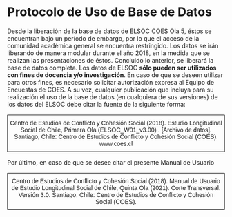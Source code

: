 # Protocolo de Uso de Base de Datos
Desde la liberación de la base de datos de ELSOC COES Ola 5, éstos se encuentran bajo un período de embargo, por lo que el acceso de la comunidad académica general se encuentra restringido. Los datos se irán liberando de manera modular durante el año 2018, en la medida que se realizan las presentaciones de éstos. Concluido lo anterior, se liberará la base de datos completa. Los datos de ELSOC **sólo pueden ser utilizados con fines de docencia y/o investigación**. En caso de que se deseen utilizar para otros fines, es necesario solicitar autorización expresa al Equipo de Encuestas de COES. A su vez, cualquier publicación que incluya para su realización el uso de la base de datos (en cualquiera de sus versiones) de los datos del ELSOC debe citar la fuente de la siguiente forma:

<table style="border-collapse:collapse;border-spacing:0" class="tg"><thead><tr><th style="border-color:#000000;border-style:solid;border-width:1px;font-family:Arial, Helvetica, sans-serif !important;;font-size:14px;font-weight:normal;overflow:hidden;padding:10px 5px;text-align:center;vertical-align:top;word-break:normal">Centro de Estudios de Conflicto y Cohesión Social (2018). Estudio Longitudinal Social de Chile, Primera Ola (ELSOC_W01_v3.00) . [Archivo de datos]. Santiago, Chile: Centro de Estudios de Conflicto y Cohesión Social (COES). www.coes.cl <br></th></tr></thead></table>

Por último, en caso de que se desee citar el presente Manual de Usuario 

<table style="border-collapse:collapse;border-spacing:0" class="tg"><thead><tr><th style="border-color:#000000;border-style:solid;border-width:1px;font-family:Arial, Helvetica, sans-serif !important;;font-size:14px;font-weight:normal;overflow:hidden;padding:10px 5px;text-align:center;vertical-align:top;word-break:normal">Centro de Estudios de Conflicto y Cohesión Social (2018). Manual de Usuario de Estudio Longitudinal Social de Chile, Quinta Ola (2021). Corte Transversal. Versión 3.0. Santiago, Chile: Centro de Estudios de Conflicto y Cohesión Social (COES).<br></th></tr></thead></table>


